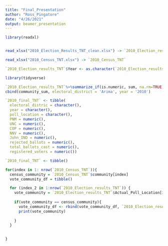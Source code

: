 ```yaml
---
title: "Final_Presentation"
author: "Ross_Pingatore"
date: "4/26/2021"
output: beamer_presentation
---
```

```r
library(readxl)


read_xlsx("2010_Election_Results_TNT_clean.xlsx") -> `2010_Election_results_TNT`

read_xlsx("2010_Census_TNT.xlsx") -> `2010_Census_TNT`

`2010_Election_results_TNT`$Year <- as.character(`2010_Election_results_TNT`$Year)
```


```r
library(tidyverse)

`2010_Election_results_TNT`%>%summarize_if(is.numeric, sum, na.rm=TRUE) -> community_sum
cbind(community_sum, electoral_district = 'Arima', year = '2010')
```

```r
`2010_final_TNT` <- tibble(
  electoral_distric = character(),
  year = character(),
  poll_location = character(),
  PNM = numeric(),
  UNC = numeric(),
  COP = numeric(),
  NNV = numeric(),
  John_IND = numeric(),
  rejected_ballots = numeric(),
  total_ballots_cast = numeric(),
  registered_voters = numeric())

```

```r
`2010_final_TNT` <- tibble() 

for(index in 1: nrow(`2010_Census_TNT`)){
  census_community = `2010_Census_TNT`$community[index]
  vote_community_df = tibble()

  for (index_2 in 1:nrow(`2010_Election_results_TNT`)) {
    vote_community = `2010_Election_results_TNT`$Actual_Poll_Location[index_2]
    
    if(vote_community == census_community){
      vote_community_df <- rbind(vote_community_df, `2010_Election_results_TNT`[index_2,])
      print(vote_community)
     
    }
  }

  
}


```

